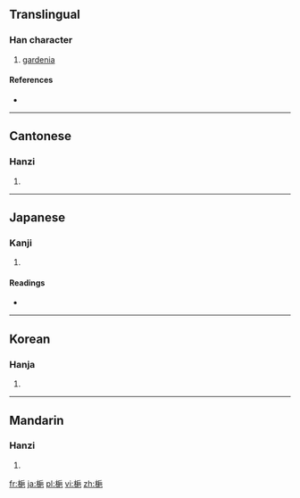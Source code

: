 {{also|栀}}
==Translingual==

===Han character===
{{Han char|rn=75|rad=木|as=07|sn=11|four=4291<sub>7</sub>|canj=木竹一山 (DHMU)}}

# [[gardenia]]

====References====
* {{Han ref|kx=0529.010|dkj=14846|dj=0917.160|hdz=21216.060|uh=6894|ud=26772|bh=B1F7|bd=45559}}

----

==Cantonese==

===Hanzi===
{{yue-hanzi|jyut=|y=ji1|sim=栀}}

# {{defn|Cantonese|sort=木07}}

----

==Japanese==

===Kanji===
{{ja-kanji|grade=|rs=木07}}

# {{defn|Japanese|sort=木07}}

====Readings====
* {{ja-readings|on=[[し]] (shi)|kun=[[くちなし]] (kuchinashi)}}

----

==Korean==

===Hanja===
{{ko-hanja|hangeul=치|eumhun=|rv=chi|mr=ch'i|y=chi}}

# {{defn|Korean|sort=木07}}

----

==Mandarin==

===Hanzi===
{{cmn-hanzi|sim=栀|pin=[[zhī]] ([[zhi1]])|wg=chih<sup>1</sup>}}

# {{defn|Mandarin|sort=木07}}

[[fr:梔]]
[[ja:梔]]
[[pl:梔]]
[[vi:梔]]
[[zh:梔]]